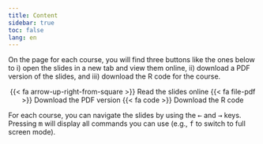 ```yaml
---
title: Content
sidebar: true
toc: false
lang: en
---
```


On the page for each course, you will find three buttons like the ones below to i) open the slides in a new tab and view them online, ii) download a PDF version of the slides, and iii) download the R code for the course.

<p class="buttons" style="text-align:center;"><span class="btn btn-danger">{{< fa arrow-up-right-from-square >}} Read the slides online </span> <span class="btn btn-danger">{{< fa file-pdf >}} Download the PDF version </span> <span class="btn btn-danger">{{< fa code >}} Download the R code </span> </p>

For each course, you can navigate the slides by using the <kbd>←</kbd> and <kbd>→</kbd> keys. Pressing <kbd>m</kbd> will display all commands you can use (e.g., <kbd>f</kbd> to switch to full screen mode).
